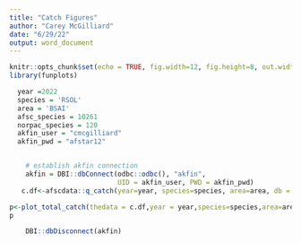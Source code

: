 ```yaml
---
title: "Catch Figures"
author: "Carey McGilliard"
date: "6/29/22"
output: word_document
---
```


```r
knitr::opts_chunk$set(echo = TRUE, fig.width=12, fig.height=8, out.width = 600, out.height = 400)
library(funplots)
```

```r
  year =2022
  species = 'RSOL'
  area = 'BSAI'
  afsc_species = 10261
  norpac_species = 120
  akfin_user = "cmcgilliard"
  akfin_pwd = "afstar12"


    # establish akfin connection
    akfin = DBI::dbConnect(odbc::odbc(), "akfin",
                           UID = akfin_user, PWD = akfin_pwd)
   c.df<-afscdata::q_catch(year=year, species=species, area=area, db = akfin,save = FALSE) %>% dplyr::rename_with(stringr::str_to_title)


```

```r

p<-plot_total_catch(thedata = c.df,year = year,species=species,area=area)
p
```

```r

    DBI::dbDisconnect(akfin)

```
